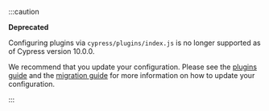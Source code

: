 :::caution

<Icon name="exclamation-triangle" /> **Deprecated**

Configuring plugins via `cypress/plugins/index.js` is no longer supported as of
Cypress version 10.0.0.

We recommend that you update your configuration. Please see the
[plugins guide](/app/tooling/plugins-guide) and the
[migration guide](/app/references/migration-guide) for more information on
how to update your configuration.

:::
